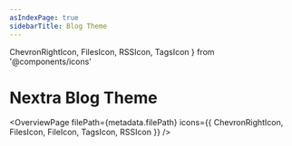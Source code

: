 ```yaml
---
asIndexPage: true
sidebarTitle: Blog Theme
---
```


  ChevronRightIcon,
  FilesIcon,
  RSSIcon,
  TagsIcon
} from '@components/icons'

# Nextra Blog Theme

<OverviewPage
  filePath={metadata.filePath}
  icons={{
    ChevronRightIcon,
    FilesIcon,
    FileIcon,
    TagsIcon,
    RSSIcon
  }}
/>
